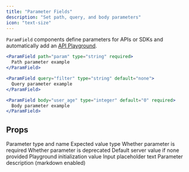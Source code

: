 ```yaml
---
title: "Parameter Fields"
description: "Set path, query, and body parameters"
icon: "text-size"
---
```


`ParamField` components define parameters for APIs or SDKs and automatically add an [API Playground](/api-playground/overview).

<RequestExample>

```jsx Example
<ParamField path="param" type="string" required>
  Path parameter example
</ParamField>

<ParamField query="filter" type="string" default="none">
  Query parameter example
</ParamField>

<ParamField body="user_age" type="integer" default="0" required>
  Body parameter example
</ParamField>
```

</RequestExample>

## Props

<ParamField body="query, path, body, or header" type="string">
  Parameter type and name
</ParamField>

<ParamField body="type" type="string">
  Expected value type
</ParamField>

<ParamField body="required" type="boolean">
  Whether parameter is required
</ParamField>

<ParamField body="deprecated" type="boolean">
  Whether parameter is deprecated
</ParamField>

<ParamField body="default" type="string">
  Default server value if none provided
</ParamField>

<ParamField body="initialValue" type="any">
  Playground initialization value
</ParamField>

<ParamField body="placeholder" type="string">
  Input placeholder text
</ParamField>

<ParamField body="children" type="string">
  Parameter description (markdown enabled)
</ParamField>